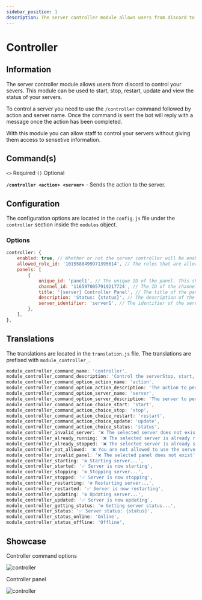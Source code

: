 ```yaml
---
sidebar_position: 1
description: The server controller module allows users from discord to control your severs. This module can be used to start, stop, restart, update and view the status of your servers.
---
```



# Controller

## Information

The server controller module allows users from discord to control your severs. This module can be used to start, stop, restart, update and view the status of your servers.

To control a server you need to use the `/controller` command followed by action and server name. Once the command is sent the bot will reply with a message once the action has been completed.

With this module you can allow staff to control your servers without giving them access to sensetive information.

## Command(s)

`<>` Required `()` Optional

**`/controller <action> <server>`** - Sends the action to the server.

## Configuration

The configuration options are located in the `config.js` file under the `controller` section inside the `modules` object.

### Options

```js title="config.js → modules → controller"
controller: {
	enabled: true, // Whether or not the server controller will be enabled.
	allowed_role_id: '1015588499971395614', // The roles that are allowed to use the server controller.
	panels: [
		{
			unique_id: 'panel1', // The unique ID of the panel. This should be a unique value based on the other panels.
			channel_id: '1165970057919217724', // The ID of the channel where the panel will be sent.
			title: '{server} Controller Panel', // The title of the panel.
			description: 'Status: {status}', // The description of the panel.
			server_identifier: 'server1', // The identifier of the server. This should be the identifier used in the servers section.
		},
	],
},

```

## Translations

The translations are located in the `translation.js` file. The translations are prefixed with `module_controller_`.

```js title="translation.js"
module_controller_command_name: 'controller',
module_controller_command_description: 'Control the serverStop, start, restart, update or get the status of a server',
module_controller_command_option_action_name: 'action',
module_controller_command_option_action_description: 'The action to perform',
module_controller_command_option_server_name: 'server',
module_controller_command_option_server_description: 'The server to perform the action on',
module_controller_command_action_choice_start: 'start',
module_controller_command_action_choice_stop: 'stop',
module_controller_command_action_choice_restart: 'restart',
module_controller_command_action_choice_update: 'update',
module_controller_command_action_choice_status: 'status',
module_controller_invalid_server: '❌ The selected server does not exist',
module_controller_already_running: '❌ The selected server is already running',
module_controller_already_stopped: '❌ The selected server is already stopped',
module_controller_not_allowed: '❌ You are not allowed to use the server controller!',
module_controller_invalid_panel: '❌ The selected panel does not exist',
module_controller_starting: '⚙️ Starting server...',
module_controller_started: '✅ Server is now starting',
module_controller_stopping: '⚙️ Stopping server...',
module_controller_stopped: '✅ Server is now stopping',
module_controller_restarting: '⚙️ Restarting server...',
module_controller_restarted: '✅ Server is now restarting',
module_controller_updating: '⚙️ Updating server...',
module_controller_updated: '✅ Server is now updating',
module_controller_getting_status: '⚙️ Getting server status...',
module_controller_status: '✅ Server status: {status}',
module_controller_status_online: 'Online',
module_controller_status_offline: 'Offline',
```

## Showcase

Controller command options

![controller](https://imgur.com/iZgY14v.png)

Controller panel

![controller](https://imgur.com/yR61m84.png)

